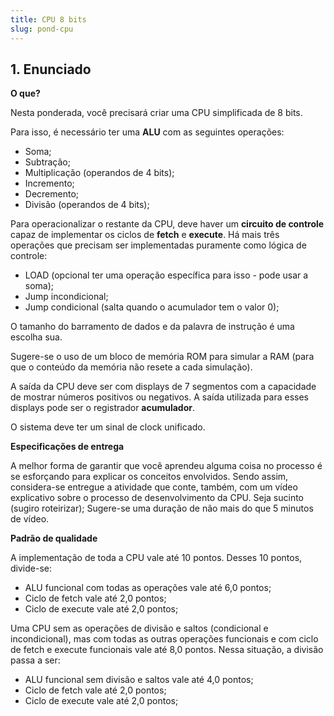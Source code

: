 ```yaml
---
title: CPU 8 bits
slug: pond-cpu
---
```


## 1. Enunciado

**O que?**

Nesta ponderada, você precisará criar uma CPU simplificada de 8 bits. 

Para isso, é necessário ter uma **ALU** com as seguintes operações:

* Soma;
* Subtração;
* Multiplicação (operandos de 4 bits);
* Incremento;
* Decremento;
* Divisão (operandos de 4 bits);

Para operacionalizar o restante da CPU, deve haver um **circuito de controle**
capaz de implementar os ciclos de **fetch** e **execute**. Há mais três
operações que precisam ser implementadas puramente como lógica de controle:

* LOAD (opcional ter uma operação específica para isso - pode usar a soma);
* Jump incondicional;
* Jump condicional (salta quando o acumulador tem o valor 0);

O tamanho do barramento de dados e da palavra de instrução é uma escolha sua.

Sugere-se o uso de um bloco de memória ROM para simular a RAM (para que o
conteúdo da memória não resete a cada simulação).

A saída da CPU deve ser com displays de 7 segmentos com a capacidade de mostrar
números positivos ou negativos. A saída utilizada para esses displays pode ser
o registrador **acumulador**.

O sistema deve ter um sinal de clock unificado.

**Especificações de entrega**

A melhor forma de garantir que você aprendeu alguma coisa no processo é se
esforçando para explicar os conceitos envolvidos. Sendo assim, considera-se
entregue a atividade que conte, também, com um vídeo explicativo sobre o
processo de desenvolvimento da CPU. Seja sucinto (sugiro roteirizar); Sugere-se
uma duração de não mais do que 5 minutos de vídeo.

**Padrão de qualidade**

A implementação de toda a CPU vale até 10 pontos. Desses 10 pontos, divide-se:

* ALU funcional com todas as operações vale até 6,0 pontos;
* Ciclo de fetch vale até 2,0 pontos;
* Ciclo de execute vale até 2,0 pontos;

Uma CPU sem as operações de divisão e saltos (condicional e incondicional), mas
com todas as outras operações funcionais e com ciclo de fetch e execute
funcionais vale até 8,0 pontos. Nessa situação, a divisão passa a ser:

* ALU funcional sem divisão e saltos vale até 4,0 pontos;
* Ciclo de fetch vale até 2,0 pontos;
* Ciclo de execute vale até 2,0 pontos;

